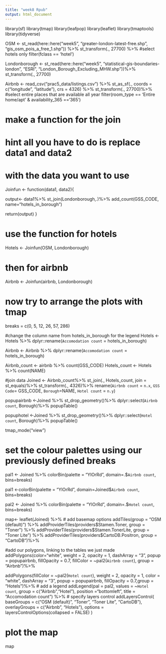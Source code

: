 ```yaml
---
title: "week8 Rpub"
output: html_document
---
```


library(sf)
library(tmap)
library(leafpop)
library(leaflet)
library(tmaptools)
library(tidyverse)

OSM <- st_read(here::here("week5",
                          "greater-london-latest-free.shp", 
                          "gis_osm_pois_a_free_1.shp")) %>%
  st_transform(., 27700) %>%
  #select hotels only
  filter(fclass == 'hotel')

Londonborough <- st_read(here::here("week5",
                                    "statistical-gis-boundaries-london", 
                                    "ESRI", 
                                    "London_Borough_Excluding_MHW.shp"))%>%
  st_transform(., 27700)

Airbnb <- read_csv("prac5_data/listings.csv") %>%
  st_as_sf(., coords = c("longitude", "latitude"), 
                   crs = 4326) %>%
    st_transform(., 27700)%>%
    #select entire places that are available all year
    filter(room_type == 'Entire home/apt' & availability_365 =='365')


# make a function for the join
# hint all you have to do is replace data1 and data2
# with the data you want to use

Joinfun <- function(data1, data2){

output<- data1%>%
  st_join(Londonborough,.)%>%
  add_count(GSS_CODE, name="hotels_in_borough") 

  return(output)
}

# use the function for hotels
Hotels <- Joinfun(OSM, Londonborough)

# then for airbnb
Airbnb <- Joinfun(airbnb, Londonborough)

# now try to arrange the plots with tmap
breaks = c(0, 5, 12, 26, 57, 286) 

#change the column name from hotels_in_borough for the legend
Hotels <- Hotels %>%
  dplyr::rename(`Accomodation count` = hotels_in_borough)

Airbnb <- Airbnb %>%
  dplyr::rename(`Accomodation count` = hotels_in_borough)


Airbnb_count <- airbnb %>% 
  count(GSS_CODE)
Hotels_count <- Hotels %>% 
  count(NAME)

#join data
Joined <- Airbnb_count%>%
  st_join(., Hotels_count, join = st_equals)%>%
  st_transform(., 4326)%>%
  rename(`Airbnb count` = `n.x`, 
         `GSS Code`= GSS_CODE,
         `Borough`=NAME,
         `Hotel count` = `n.y`) 

popupairbnb <-Joined %>%
  st_drop_geometry()%>%
  dplyr::select(`Airbnb count`, Borough)%>%
  popupTable()

popuphotel <-Joined %>%
  st_drop_geometry()%>%
  dplyr::select(`Hotel count`, Borough)%>%
  popupTable()

tmap_mode("view")

# set the colour palettes using our previously defined breaks


pal1 <- Joined %>%
  colorBin(palette = "YlOrRd", domain=.$`Airbnb count`, bins=breaks)

pal1 <-colorBin(palette = "YlOrRd", domain=Joined$`Airbnb count`, bins=breaks)

pal2 <- Joined %>%
  colorBin(palette = "YlOrRd", domain=.$`Hotel count`, bins=breaks)


map<- leaflet(Joined) %>%
  # add basemap options
  addTiles(group = "OSM (default)") %>%
  addProviderTiles(providers$Stamen.Toner, group = "Toner") %>%
  addProviderTiles(providers$Stamen.TonerLite, group = "Toner Lite") %>%
  addProviderTiles(providers$CartoDB.Positron, group = "CartoDB")%>%
  
  #add our polygons, linking to the tables we just made
  addPolygons(color="white", 
              weight = 2,
              opacity = 1,
              dashArray = "3",
              popup = popupairbnb,
              fillOpacity = 0.7,
              fillColor = ~pal2(`Airbnb count`),
              group = "Airbnb")%>%
  
  addPolygons(fillColor = ~pal2(`Hotel count`), 
              weight = 2,
              opacity = 1,
              color = "white",
              dashArray = "3",
              popup = popupairbnb,
              fillOpacity = 0.7,group = "Hotels")%>%
  # add a legend
  addLegend(pal = pal2, values = ~`Hotel count`, group = c("Airbnb","Hotel"), 
            position ="bottomleft", title = "Accomodation count") %>%
  # specify layers control
  addLayersControl(
    baseGroups = c("OSM (default)", "Toner", "Toner Lite", "CartoDB"),
    overlayGroups = c("Airbnb", "Hotels"),
    options = layersControlOptions(collapsed = FALSE)
  )

# plot the map
map